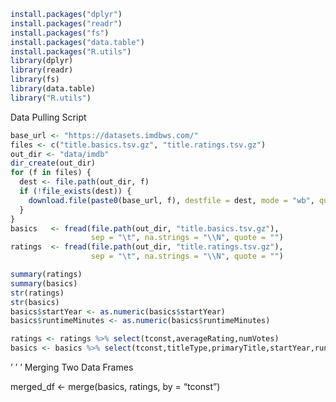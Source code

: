 ```r
install.packages("dplyr")
install.packages("readr")
install.packages("fs")
install.packages("data.table")
install.packages("R.utils")
library(dplyr)
library(readr)
library(fs)
library(data.table)
library("R.utils")
```

Data Pulling Script
```r
base_url <- "https://datasets.imdbws.com/"
files <- c("title.basics.tsv.gz", "title.ratings.tsv.gz")
out_dir <- "data/imdb"
dir_create(out_dir)
for (f in files) {
  dest <- file.path(out_dir, f)
  if (!file_exists(dest)) {
    download.file(paste0(base_url, f), destfile = dest, mode = "wb", quiet = TRUE)
  }
}
basics   <- fread(file.path(out_dir, "title.basics.tsv.gz"),
                  sep = "\t", na.strings = "\\N", quote = "")
ratings  <- fread(file.path(out_dir, "title.ratings.tsv.gz"),
                  sep = "\t", na.strings = "\\N", quote = "")
```
```r
summary(ratings)
summary(basics)
str(ratings)
str(basics)
basics$startYear <- as.numeric(basics$startYear)
basics$runtimeMinutes <- as.numeric(basics$runtimeMinutes)

ratings <- ratings %>% select(tconst,averageRating,numVotes)
basics <- basics %>% select(tconst,titleType,primaryTitle,startYear,runtimeMinutes, genres) %>% filter(titleType =="movie", startYear >= 2011, startYear <= 2020, !is.na(runtimeMinutes))
```
' ' ' Merging Two Data Frames

merged_df <- merge(basics, ratings, by = "tconst")



